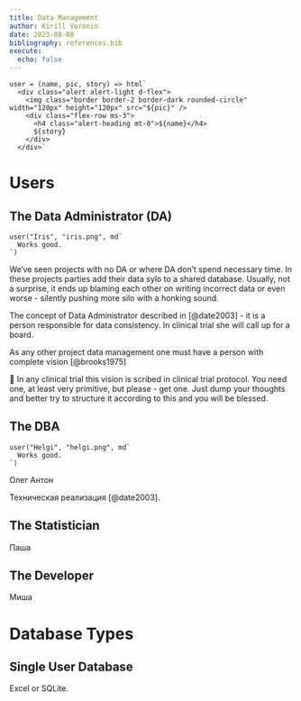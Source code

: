 ```yaml
---
title: Data Management
author: Kirill Voronin
date: 2023-08-08
bibliography: references.bib
execute:
  echo: false
---
```


<!-- FIXME: That's not Clinical Data Management, but clinical research / trial data management  -->

```ojs
user = (name, pic, story) => html`
  <div class="alert alert-light d-flex">
    <img class="border border-2 border-dark rounded-circle" width="120px" height="120px" src="${pic}" />
    <div class="flex-row ms-3">
      <h4 class="alert-heading mt-0">${name}</h4>
      ${story}
    </div>
  </div>`
```

# Users

## The Data Administrator (DA)

![](iris.png){style="display: none"}

```ojs
user("Iris", "iris.png", md`
  Works good.
`)
```

We‘ve seen projects with no DA or where DA don’t spend necessary time. In these projects parties add their data sylo to a shared database. Usually, not a surprise, it ends up blaming each other on writing incorrect data or even worse - silently pushing more silo with a honking sound.

The concept of Data Administrator described in [@date2003] - it is a person responsible for data consistency. In clinical trial she will call up for a board.

As any other project data management one must have a person with complete vision [@brooks1975]

🙏 In any clinical trial this vision is scribed in clinical trial protocol. You need one, at least very primitive, but please - get one. Just dump your thoughts and better try to structure it according to this and you will be blessed.

## The DBA

![](helgi.png){style="display: none"}

```ojs
user("Helgi", "helgi.png", md`
  Works good.
`)
```

Олег
Антон

Техническая реализация [@date2003].

## The Statistician

Паша

## The Developer

Миша

# Database Types

## Single User Database

Excel or SQLite.
